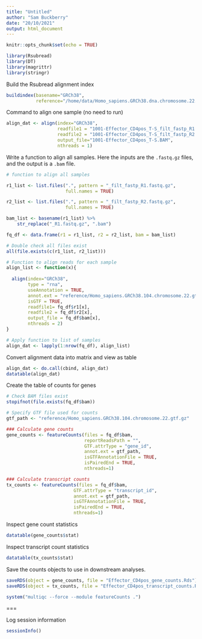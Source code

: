 ```yaml
---
title: "Untitled"
author: "Sam Buckberry"
date: "20/10/2021"
output: html_document
---
```


```r
knitr::opts_chunk$set(echo = TRUE)
```

```r
library(Rsubread)
library(DT)
library(magrittr)
library(stringr)
```

Build the Rsubread alignment index
```r
buildindex(basename="GRCh38",
           reference="/home/data/Homo_sapiens.GRCh38.dna.chromosome.22.fa.gz")
```

Command to align one sample (no need to run)
```r
align_dat <- align(index="GRCh38",
                   readfile1 = "1001-Effector_CD4pos_T-S_filt_fastp_R1.fastq.gz",
                   readfile2 = "1001-Effector_CD4pos_T-S_filt_fastp_R2.fastq.gz",
                   output_file="1001-Effector_CD4pos_T-S.BAM",
                   nthreads = 1)
```

Write a function to align all samples. Here the inputs are the `.fastq.gz` files, and the output is a `.bam` file. 
```r
# function to align all samples

r1_list <- list.files(".", pattern = "_filt_fastp_R1.fastq.gz",
                      full.names = TRUE)

r2_list <- list.files(".", pattern = "_filt_fastp_R2.fastq.gz",
                      full.names = TRUE)

bam_list <- basename(r1_list) %>%
    str_replace("_R1.fastq.gz", ".bam")

fq_df <- data.frame(r1 = r1_list, r2 = r2_list, bam = bam_list)

# Double check all files exist
all(file.exists(c(r1_list, r2_list)))

# Function to align reads for each sample
align_list <- function(x){
  
  align(index="GRCh38",
        type = "rna",
        useAnnotation = TRUE,
        annot.ext = "reference/Homo_sapiens.GRCh38.104.chromosome.22.gtf.gz",
        isGTF = TRUE,
        readfile1= fq_df$r1[x],
        readfile2 = fq_df$r2[x],
        output_file = fq_df$bam[x],
        nthreads = 2)
}

# Apply function to list of samples
align_dat <- lapply(1:nrow(fq_df), align_list)
```

Convert alignment data into matrix and view as table
```r
align_dat <- do.call(cbind, align_dat)
datatable(align_dat)
```

Create the table of counts for genes
```r
# Check BAM files exist
stopifnot(file.exists(fq_df$bam))

# Specify GTF file used for counts
gtf_path <- "reference/Homo_sapiens.GRCh38.104.chromosome.22.gtf.gz"

### Calculate gene counts
gene_counts <- featureCounts(files = fq_df$bam,
                             reportReadsPath = "",
                             GTF.attrType = "gene_id",
                             annot.ext = gtf_path,
                             isGTFAnnotationFile = TRUE,
                             isPairedEnd = TRUE,
                             nthreads=1)

### Calculate transcript counts
tx_counts <- featureCounts(files = fq_df$bam,
                         GTF.attrType = "transcript_id",
                         annot.ext = gtf_path,
                         isGTFAnnotationFile = TRUE,
                         isPairedEnd = TRUE,
                         nthreads=1)
```

Inspect gene count statistics
```r
datatable(gene_counts$stat)
```

Inspect transcript count statistics
```r
datatable(tx_counts$stat)
```

Save the counts objects to use in downstream analyses.
```r
saveRDS(object = gene_counts, file = "Effector_CD4pos_gene_counts.Rds")
saveRDS(object = tx_counts, file = "Effector_CD4pos_transcript_counts.Rds")
```

```r
system("multiqc --force --module featureCounts .")
```

===

Log session information
```r
sessionInfo()
```


